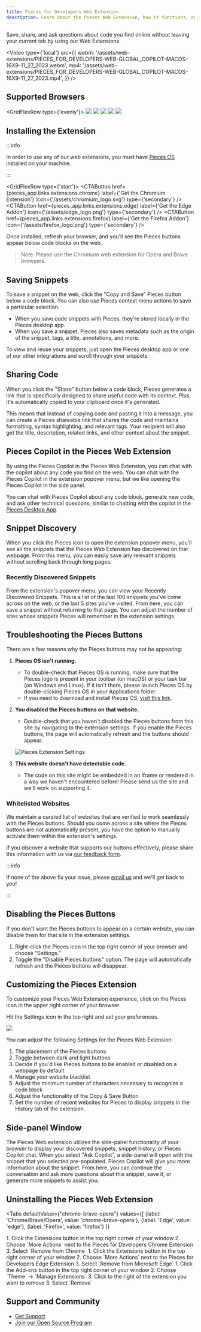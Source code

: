 ```yaml
---
title: Pieces for Developers Web Extension
description: Learn about the Pieces Web Extension, how it functions, and what all you can do with this powerful extension.
---
```



Save, share, and ask questions about code you find online without leaving your current tab by using our Web Extensions.

<Video
  type={'local'}
  src={{
    webm: '/assets/web-extensions/PIECES_FOR_DEVELOPERS-WEB-GLOBAL_COPILOT-MACOS-16X9-11_27_2023.webm',
    mp4: '/assets/web-extensions/PIECES_FOR_DEVELOPERS-WEB-GLOBAL_COPILOT-MACOS-16X9-11_27_2023.mp4',
  }}
/>

## Supported Browsers

<GridFlexRow type={'evenly'}>
  <Image width={70} src="/assets/chrome_logo.png" />
  <Image width={60} src="/assets/brave_logo.png" />
  <Image width={70} src="/assets/opera_logo.png" />
  <Image width={60} src="/assets/firefox_logo.png" />
  <Image width={70} src="/assets/edge_logo.png" />
</GridFlexRow>

## Installing the Extension

:::info

In order to use any of our web extensions, you must have <a target="blank" href="/installation-getting-started/what-am-i-installing#what-is-pieces-os">Pieces OS</a> installed on your machine.

:::

<GridFlexRow type={'start'}>
  <CTAButton
    href={pieces_app.links.extensions.chrome}
    label={'Get the Chromium Extension'}
    icon={'/assets/chromium_logo.svg'}
    type={'secondary'}
  />
  <CTAButton
    href={pieces_app.links.extensions.edge}
    label={'Get the Edge Addon'}
    icon={'/assets/edge_logo.png'}
    type={'secondary'}
  />
  <CTAButton
    href={pieces_app.links.extensions.firefox}
    label={'Get the Firefox Addon'}
    icon={'/assets/firefox_logo.png'}
    type={'secondary'}
  />
</GridFlexRow>

<MiniSpacer />

Once installed, refresh your browser, and you'll see the Pieces buttons appear below code blocks on the web.

> Note: Please use the Chromium web extension for Opera and Brave browsers.

## Saving Snippets
To save a snippet on the web, click the "Copy and Save" Pieces button below a code block. You can also use Pieces context menu actions to save a particular selection.

- When you save code snippets with Pieces, they're stored locally in the Pieces desktop app.
- When you save a snippet, Pieces also saves metadata such as the origin of the snippet, tags, a title, annotations, and more.

To view and reuse your snippets, just open the Pieces desktop app or one of our other integrations and scroll through your snippets.

## Sharing Code

[//]: # (TODO: Add a video showing the share functionality)

When you click the "Share" button below a code block, Pieces generates a link that is specifically designed to share useful code with its context. Plus, it's automatically copied to your clipboard once it's generated.

This means that instead of copying code and pasting it into a message, you can create a Pieces shareable link that shares the code and maintains formatting, syntax highlighting, and relevant tags. Your recipient will also get the title, description, related links, and other context about the snippet.

## Pieces Copilot in the Pieces Web Extension
By using the Pieces Copilot in the Pieces Web Extension, you can chat with the copilot about any code you find on the web. You can chat with the Pieces Copilot in the extension popover menu, but we like opening the Pieces Copilot in the side panel.

You can chat with Pieces Copilot about any code block, generate new code, and ask other technical questions, similar to chatting with the copilot in the [Pieces Desktop App](/installation-getting-started/what-am-i-installing).

## Snippet Discovery
When you click the Pieces icon to open the extension popover menu, you'll see all the snippets that the Pieces Web Extension has discovered on that webpage. From this menu, you can easily save any relevant snippets without scrolling back through long pages.

### Recently Discovered Snippets
From the extension's popover menu, you can view your Recently Discovered Snippets. This is a list of the last 100 snippets you've come across on the web, or the last 5 sites you've visited. From here, you can save a snippet without returning to that page. You can adjust the number of sites whose snippets Pieces will remember in the extension settings.

## Troubleshooting the Pieces Buttons
There are a few reasons why the Pieces buttons may not be appearing:

1. **Pieces OS isn't running.**
    - To double-check that Pieces OS is running, make sure that the Pieces logo is present in your toolbar (on macOS) or your task bar (on Windows and Linux). If it isn't there, please launch Pieces OS by double-clicking Pieces OS in your Applications folder.
    - If you need to download and install Pieces OS, <a target="_blank" href="/installation-getting-started/what-am-i-installing">visit this link</a>.

2. **You disabled the Pieces buttons on that website.**
    - Double-check that you haven't disabled the Pieces buttons from this site by navigating to the extension settings. If you enable the Pieces buttons, the page will automatically refresh and the buttons should appear.

    ![Pieces Extension Settings](/assets/settings_for_chrome.png)

3. **This website doesn't have detectable code.**
    - The code on this site might be embedded in an iframe or rendered in a way we haven't encountered before! Please send us the site and we'll work on supporting it.

### Whitelisted Websites
We maintain a curated list of websites that are verified to work seamlessly with the Pieces buttons. Should you come across a site where the Pieces buttons are not automatically present, you have the option to manually activate them within the extension's settings.

If you discover a website that supports our buttons effectively, please share this information with us via [our feedback form](https://getpieces.typeform.com/web-extension).

:::info

If none of the above fix your issue, please <a target="_blank" href={pieces_app.links.socials.support_email}>email us</a> and we'll get back to you!

:::

## Disabling the Pieces Buttons
If you don't want the Pieces buttons to appear on a certain website, you can disable them for that site in the extension settings.

1. Right-click the Pieces icon in the top right corner of your browser and choose “Settings.”
2. Toggle the "Disable Pieces buttons" option. The page will automatically refresh and the Pieces buttons will disappear.

## Customizing the Pieces Extension

To customize your Pieces Web Extension experience, click on the Pieces icon in the upper right corner of your browser.

Hit the Settings icon in the top right and set your preferences.

![](/assets/theme_for_chrome.png)

You can adjust the following Settings for the Pieces Web Extension:
1. The placement of the Pieces buttons
2. Toggle between dark and light buttons
3. Decide if you'd like Pieces buttons to be enabled or disabled on a webpage by default
4. Manage your website blacklist
5. Adjust the minimum number of characters necessary to recognize a code block
6. Adjust the functionality of the Copy & Save Button
7. Set the number of recent websites for Pieces to display snippets in the History tab of the extension.

## Side-panel Window

The Pieces Web extension utilizes the side-panel functionality of your browser to display your discovered snippets, snippet history, or Pieces Copilot chat. When you select "Ask Copilot", a side-panel will open with the snippet that you selected pre-populated. Pieces Copilot will give you more information about the snippet. From here, you can continue the conversation and ask more questions about this snippet, save it, or generate more snippets to assist you.

## Uninstalling the Pieces Web Extension

<Tabs
  defaultValue={"chrome-brave-opera"}
  values={[
    {label: 'Chrome/Brave/Opera', value: 'chrome-brave-opera'},
    {label: 'Edge', value: 'edge'},
    {label: 'Firefox', value: 'firefox'}
  ]}
>
  <TabItem value="chrome-brave-opera">
    1. Click the Extensions button in the top right corner of your window
    2. Choose `More Actions` next to the Pieces for Developers Chrome Extension
    3. Select `Remove from Chrome`
  </TabItem>
  <TabItem value="edge">
    1. Click the Extensions button in the top right corner of your window
    2. Choose `More Actions` next to the Pieces for Developers Edge Extension
    3. Select `Remove from Microsoft Edge`
  </TabItem>
  <TabItem value="firefox">
    1. Click the Add-ons button in the top right corner of your window
    2. Choose `Theme` → `Manage Extensions`
    3. Click to the right of the extension you want to remove
    3. Select `Remove`
  </TabItem>
</Tabs>

##  Support and Community

- [Get Support](/support)
- [Join our Open Source Program](https://github.com/pieces-app/opensource)
